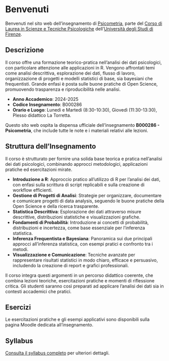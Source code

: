# Benvenuti {.unnumbered}

Benvenuti nel sito web dell'insegnamento di [Psicometria](https://www.unifi.it/index.php?module=ofform2&mode=1&cmd=3&AA=2023&afId=689762), parte del [Corso di Laurea in Scienze e Tecniche Psicologiche](https://www.psicologia.unifi.it/vp-130-scienze-e-tecniche-psicologiche-l-24.html) dell'[Università degli Studi di Firenze](https://www.unifi.it/).

## Descrizione

Il corso offre una formazione teorico-pratica nell’analisi dei dati psicologici, con particolare attenzione alle applicazioni in R. Vengono affrontati temi come analisi descrittiva, esplorazione dei dati, flusso di lavoro, organizzazione di progetti e modelli statistici di base, sia bayesiani che frequentisti. Grande enfasi è posta sulle buone pratiche di Open Science, promuovendo trasparenza e riproducibilità nelle analisi.

- **Anno Accademico**: 2024-2025
- **Codice Insegnamento**: B000286
- **Orario e Luogo**: Lunedì e Martedì (8:30-10:30), Giovedì (11:30-13:30), Plesso didattico La Torretta.

::: callout-note
Questo sito web ospita la dispensa ufficiale dell'insegnamento **B000286 - Psicometria**, che include tutte le note e i materiali relativi alle lezioni. 
:::

## Struttura dell'Insegnamento

Il corso è strutturato per fornire una solida base teorica e pratica nell'analisi dei dati psicologici, combinando approcci metodologici, applicazioni pratiche ed esercitazioni mirate.

- **Introduzione a R**: Approccio pratico all’utilizzo di R per l’analisi dei dati, con enfasi sulla scrittura di script replicabili e sulla creazione di workflow efficienti.  
- **Gestione di Progetti di Analisi**: Strategie per organizzare, documentare e comunicare progetti di data analysis, seguendo le buone pratiche della Open Science e della ricerca trasparente.  
- **Statistica Descrittiva**: Esplorazione dei dati attraverso misure descrittive, distribuzioni statistiche e visualizzazioni grafiche.  
- **Fondamenti di Probabilità**: Introduzione ai concetti di probabilità, distribuzioni e incertezza, come base essenziale per l’inferenza statistica.  
- **Inferenza Frequentista e Bayesiana**: Panoramica sui due principali approcci all’inferenza statistica, con esempi pratici e confronto tra i metodi.  
- **Visualizzazione e Comunicazione**: Tecniche avanzate per rappresentare risultati statistici in modo chiaro, efficace e persuasivo, includendo la creazione di report e grafici professionali.  

Il corso integra questi argomenti in un percorso didattico coerente, che combina lezioni teoriche, esercitazioni pratiche e momenti di riflessione critica. Gli studenti saranno così preparati ad applicare l’analisi dei dati sia in contesti accademici che pratici. 

## Esercizi

Le esercitazioni pratiche e gli esempi applicativi sono disponibili sulla pagina Moodle dedicata all’insegnamento.

## Syllabus

[Consulta il syllabus completo](syllabus/syllabus.pdf) per ulteriori dettagli.

